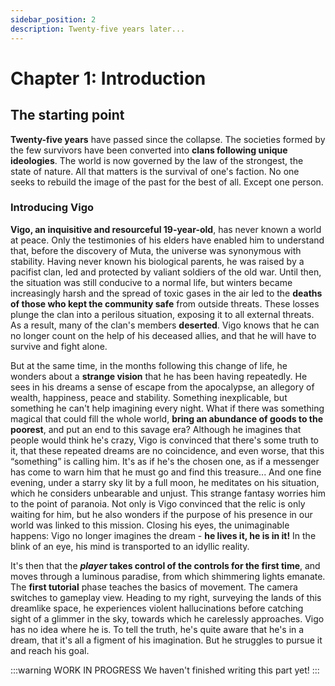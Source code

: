 ```yaml
---
sidebar_position: 2
description: Twenty-five years later...
---
```


# Chapter 1: Introduction

## The starting point

**Twenty-five years** have passed since the collapse. The societies formed by the few survivors have been converted into **clans following unique ideologies**. The world is now governed by the law of the strongest, the state of nature. All that matters is the survival of one's faction. No one seeks to rebuild the image of the past for the best of all. Except one person.

### Introducing Vigo

**Vigo, an inquisitive and resourceful 19-year-old**, has never known a world at peace. Only the testimonies of his elders have enabled him to understand that, before the discovery of Muta, the universe was synonymous with stability.
Having never known his biological parents, he was raised by a pacifist clan, led and protected by valiant soldiers of the old war. Until then, the situation was still conducive to a normal life, but winters became increasingly harsh and the spread of toxic gases in the air led to the **deaths of those who kept the community safe** from outside threats.
These losses plunge the clan into a perilous situation, exposing it to all external threats. As a result, many of the clan's members **deserted**.
Vigo knows that he can no longer count on the help of his deceased allies, and that he will have to survive and fight alone.

But at the same time, in the months following this change of life, he wonders about a **strange vision** that he has been having repeatedly.
He sees in his dreams a sense of escape from the apocalypse, an allegory of wealth, happiness, peace and stability. Something inexplicable, but something he can't help imagining every night. What if there was something magical that could fill the whole world, **bring an abundance of goods to the poorest**, and put an end to this savage era?
Although he imagines that people would think he's crazy, Vigo is convinced that there's some truth to it, that these repeated dreams are no coincidence, and even worse, that this “something” is calling him. It's as if he's the chosen one, as if a messenger has come to warn him that he must go and find this treasure...
And one fine evening, under a starry sky lit by a full moon, he meditates on his situation, which he considers unbearable and unjust. This strange fantasy worries him to the point of paranoia. Not only is Vigo convinced that the relic is only waiting for him, but he also wonders if the purpose of his presence in our world was linked to this mission.
Closing his eyes, the unimaginable happens: Vigo no longer imagines the dream - **he lives it, he is in it!** In the blink of an eye, his mind is transported to an idyllic reality.

It's then that the **_player_ takes control of the controls for the first time**, and moves through a luminous paradise, from which shimmering lights emanate.
The **first tutorial** phase teaches the basics of movement. The camera switches to gameplay view. Heading to my right, surveying the lands of this dreamlike space, he experiences violent hallucinations before catching sight of a glimmer in the sky, towards which he carelessly approaches.
Vigo has no idea where he is. To tell the truth, he's quite aware that he's in a dream, that it's all a figment of his imagination. But he struggles to pursue it and reach his goal.

:::warning WORK IN PROGRESS
We haven't finished writing this part yet!
:::
